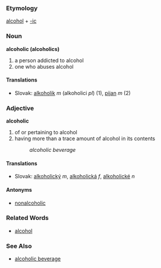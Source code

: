 === Etymology ===
[[alcohol]] + [[-ic]]
=== Noun ===
'''alcoholic (alcoholics)'''
# a person addicted to alcohol
# one who abuses alcohol
==== Translations ====
*Slovak: [[alkoholik]] ''m'' (alkoholici ''pl'') (1), [[pijan]] ''m'' (2)
=== Adjective ===
'''alcoholic'''
# of or pertaining to alcohol
# having more than a trace amount of alcohol in its contents
#: ''alcoholic beverage''
==== Translations ====
*Slovak: [[alkoholický]] ''m'', [[alkoholická]] ''f'', [[alkoholické]] ''n''
==== Antonyms ====
* [[nonalcoholic]]
=== Related Words ===
* [[alcohol]]
=== See Also ===
* [[alcoholic beverage]]